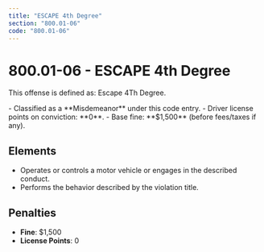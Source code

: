```yaml
---
title: "ESCAPE 4th Degree"
section: "800.01-06"
code: "800.01-06"
---
```





# 800.01-06 - ESCAPE 4th Degree

This offense is defined as: Escape 4Th Degree.

<Aside type="caution" title="Charge Type: Misdemeanor">
- Classified as a **Misdemeanor** under this code entry.
- Driver license points on conviction: **0**.
- Base fine: **$1,500** (before fees/taxes if any).
</Aside>

## Elements
- Operates or controls a motor vehicle or engages in the described conduct.
- Performs the behavior described by the violation title.

## Penalties
- **Fine**: $1,500
- **License Points**: 0
